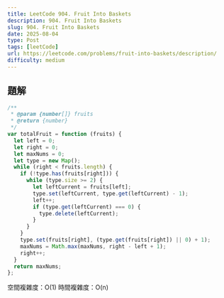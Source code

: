 ```yaml
---
title: LeetCode 904. Fruit Into Baskets
description: 904. Fruit Into Baskets
slug: 904. Fruit Into Baskets
date: 2025-08-04
type: Post
tags: [leetCode]
url: https://leetcode.com/problems/fruit-into-baskets/description/
difficulty: medium
---
```


## 題解
```javascript
/**
 * @param {number[]} fruits
 * @return {number}
 */
var totalFruit = function (fruits) {
  let left = 0;
  let right = 0;
  let maxNums = 0;
  let type = new Map();
  while (right < fruits.length) {
    if (!type.has(fruits[right])) {
      while (type.size >= 2) {
        let leftCurrent = fruits[left];
        type.set(leftCurrent, type.get(leftCurrent) - 1);
        left++;
        if (type.get(leftCurrent) === 0) {
          type.delete(leftCurrent);
        }
      }
    }
    type.set(fruits[right], (type.get(fruits[right]) || 0) + 1);
    maxNums = Math.max(maxNums, right - left + 1);
    right++;
  }
  return maxNums;
};
```
空間複雜度：O(1)
時間複雜度：O(n)